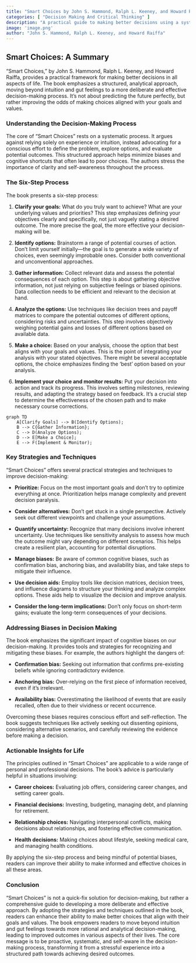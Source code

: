 ```yaml
---
title: "Smart Choices by John S. Hammond, Ralph L. Keeney, and Howard Raiffa"
categories: [ "Decision Making And Critical Thinking" ]
description: "A practical guide to making better decisions using a systematic approach"
image: 'image.png'
author: "John S. Hammond, Ralph L. Keeney, and Howard Raiffa"
---
```

## Smart Choices: A Summary

"Smart Choices," by John S. Hammond, Ralph L. Keeney, and Howard Raiffa, provides a practical framework for making better decisions in all aspects of life.  The book emphasizes a structured, analytical approach, moving beyond intuition and gut feelings to a more deliberate and effective decision-making process.  It's not about predicting the future perfectly, but rather improving the odds of making choices aligned with your goals and values.

### Understanding the Decision-Making Process

The core of "Smart Choices" rests on a systematic process.  It argues against relying solely on experience or intuition, instead advocating for a conscious effort to define the problem, explore options, and evaluate potential outcomes.  This structured approach helps minimize biases and cognitive shortcuts that often lead to poor choices.  The authors stress the importance of clarity and self-awareness throughout the process.

### The Six-Step Process

The book presents a six-step process:

1. **Clarify your goals:**  What do you truly want to achieve? What are your underlying values and priorities? This step emphasizes defining your objectives clearly and specifically, not just vaguely stating a desired outcome.  The more precise the goal, the more effective your decision-making will be.

2. **Identify options:** Brainstorm a range of potential courses of action. Don't limit yourself initially—the goal is to generate a wide variety of choices, even seemingly improbable ones.  Consider both conventional and unconventional approaches.

3. **Gather information:** Collect relevant data and assess the potential consequences of each option. This step is about gathering objective information, not just relying on subjective feelings or biased opinions.  Data collection needs to be efficient and relevant to the decision at hand.

4. **Analyze the options:** Use techniques like decision trees and payoff matrices to compare the potential outcomes of different options, considering risks and uncertainties. This step involves objectively weighing potential gains and losses of different options based on available data.

5. **Make a choice:** Based on your analysis, choose the option that best aligns with your goals and values.  This is the point of integrating your analysis with your stated objectives.  There might be several acceptable options, the choice emphasizes finding the 'best' option based on your analysis.

6. **Implement your choice and monitor results:** Put your decision into action and track its progress. This involves setting milestones, reviewing results, and adapting the strategy based on feedback.  It's a crucial step to determine the effectiveness of the chosen path and to make necessary course corrections.


```mermaid
graph TD
    A[Clarify Goals] --> B(Identify Options);
    B --> C{Gather Information};
    C --> D(Analyze Options);
    D --> E[Make a Choice];
    E --> F(Implement & Monitor);
```

### Key Strategies and Techniques

"Smart Choices" offers several practical strategies and techniques to improve decision-making:

* **Prioritize:**  Focus on the most important goals and don't try to optimize everything at once.  Prioritization helps manage complexity and prevent decision paralysis.

* **Consider alternatives:**  Don't get stuck in a single perspective. Actively seek out different viewpoints and challenge your assumptions.

* **Quantify uncertainty:**  Recognize that many decisions involve inherent uncertainty. Use techniques like sensitivity analysis to assess how much the outcome might vary depending on different scenarios.  This helps create a resilient plan, accounting for potential disruptions.

* **Manage biases:**  Be aware of common cognitive biases, such as confirmation bias, anchoring bias, and availability bias, and take steps to mitigate their influence.

* **Use decision aids:**  Employ tools like decision matrices, decision trees, and influence diagrams to structure your thinking and analyze complex options.  These aids help to visualize the decision and improve analysis.

* **Consider the long-term implications:**  Don't only focus on short-term gains; evaluate the long-term consequences of your decisions.


### Addressing Biases in Decision Making

The book emphasizes the significant impact of cognitive biases on our decision-making.  It provides tools and strategies for recognizing and mitigating these biases.  For example, the authors highlight the dangers of:

* **Confirmation bias:**  Seeking out information that confirms pre-existing beliefs while ignoring contradictory evidence.

* **Anchoring bias:**  Over-relying on the first piece of information received, even if it's irrelevant.

* **Availability bias:**  Overestimating the likelihood of events that are easily recalled, often due to their vividness or recent occurrence.

Overcoming these biases requires conscious effort and self-reflection.  The book suggests techniques like actively seeking out dissenting opinions, considering alternative scenarios, and carefully reviewing the evidence before making a decision.

### Actionable Insights for Life

The principles outlined in "Smart Choices" are applicable to a wide range of personal and professional decisions.  The book's advice is particularly helpful in situations involving:

* **Career choices:**  Evaluating job offers, considering career changes, and setting career goals.

* **Financial decisions:**  Investing, budgeting, managing debt, and planning for retirement.

* **Relationship choices:**  Navigating interpersonal conflicts, making decisions about relationships, and fostering effective communication.

* **Health decisions:**  Making choices about lifestyle, seeking medical care, and managing health conditions.

By applying the six-step process and being mindful of potential biases, readers can improve their ability to make informed and effective choices in all these areas.


### Conclusion

"Smart Choices" is not a quick-fix solution for decision-making, but rather a comprehensive guide to developing a more deliberate and effective approach.  By adopting the strategies and techniques outlined in the book, readers can enhance their ability to make better choices that align with their goals and values. The book empowers readers to move beyond intuition and gut feelings towards more rational and analytical decision-making, leading to improved outcomes in various aspects of their lives. The core message is to be proactive, systematic, and self-aware in the decision-making process, transforming it from a stressful experience into a structured path towards achieving desired outcomes.

